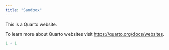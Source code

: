```yaml
---
title: "Sandbox"
---
```


This is a Quarto website.

To learn more about Quarto websites visit <https://quarto.org/docs/websites>.

```r
1 + 1
```
